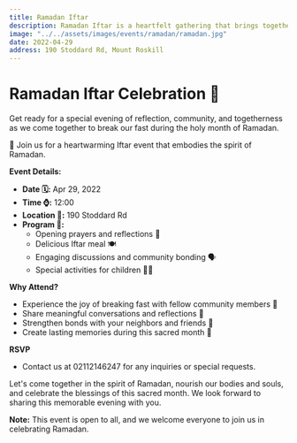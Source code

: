 ```yaml
---
title: Ramadan Iftar
description: Ramadan Iftar is a heartfelt gathering that brings together friends and family during the holy month of Ramadan to break their fast, share delicious traditional meals, and celebrate the spirit of unity, reflection, and gratitude.
image: "../../assets/images/events/ramadan/ramadan.jpg"
date: 2022-04-29
address: 190 Stoddard Rd, Mount Roskill
---
```


# Ramadan Iftar Celebration 🌙

Get ready for a special evening of reflection, community, and togetherness as we come together to break our fast during the holy month of Ramadan.

🌟 Join us for a heartwarming Iftar event that embodies the spirit of Ramadan.

**Event Details:**

- **Date 🗓️:** Apr 29, 2022
- **Time ⌚:** 12:00
- **Location 📍:** 190 Stoddard Rd
- **Program 📜:**
  - Opening prayers and reflections 🙏
  - Delicious Iftar meal 🍽️
  - Engaging discussions and community bonding 🗣️
  - Special activities for children 🧒👧

**Why Attend?**

- Experience the joy of breaking fast with fellow community members 🌟
- Share meaningful conversations and reflections 🤝
- Strengthen bonds with your neighbors and friends 🤗
- Create lasting memories during this sacred month 🌙

**RSVP**

- Contact us at 02112146247 for any inquiries or special requests.

Let's come together in the spirit of Ramadan, nourish our bodies and souls, and celebrate the blessings of this sacred month. We look forward to sharing this memorable evening with you.

**Note:** This event is open to all, and we welcome everyone to join us in celebrating Ramadan.
